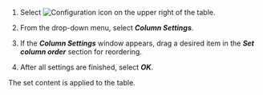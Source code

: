 1.  Select ![Configuration icon](/img/ico-setting.svg) on the upper right of the table.

2.  From the drop-down menu, select **_Column Settings_**.

3.  If the **_Column Settings_** window appears, drag a desired item in the **_Set column order_** section for reordering.

4.  After all settings are finished, select **_OK_**.

The set content is applied to the table.
